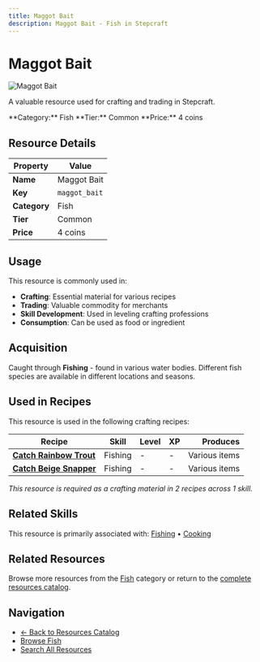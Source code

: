 ```yaml
---
title: Maggot Bait
description: Maggot Bait - Fish in Stepcraft
---
```


# Maggot Bait

<div className="flex items-start gap-6 mb-8">
  <div className="flex-shrink-0">
    <img src="/assets/resources/fishing/maggot_bait.png" alt="Maggot Bait" className="w-24 h-24 border rounded-lg" />
  </div>
  <div className="flex-1">
    <div className="space-y-2">
      <p className="text-lg text-muted-foreground">A valuable resource used for crafting and trading in Stepcraft.</p>
      <div className="flex flex-wrap gap-4 text-sm">
        <span className="px-2 py-1 bg-blue-100 dark:bg-blue-900 rounded-md">
          **Category:** Fish
        </span>
        <span className="px-2 py-1 bg-gray-100 dark:bg-gray-900 rounded-md">
          **Tier:** Common
        </span>
        <span className="px-2 py-1 bg-green-100 dark:bg-green-900 rounded-md">
          **Price:** 4 coins
        </span>
      </div>
    </div>
  </div>
</div>

## Resource Details

| Property | Value |
|----------|-------|
| **Name** | Maggot Bait |
| **Key** | `maggot_bait` |
| **Category** | Fish |
| **Tier** | Common |
| **Price** | 4 coins |


## Usage

This resource is commonly used in:

- **Crafting**: Essential material for various recipes
- **Trading**: Valuable commodity for merchants
- **Skill Development**: Used in leveling crafting professions
- **Consumption**: Can be used as food or ingredient



## Acquisition

Caught through **Fishing** - found in various water bodies. Different fish species are available in different locations and seasons.


## Used in Recipes

This resource is used in the following crafting recipes:

| Recipe | Skill | Level | XP | Produces |
|--------|-------|-------|----|---------:|
| **[Catch Rainbow Trout](/docs/skills/individual/fishing#rainbow_trout)** | Fishing | - | - | Various items |
| **[Catch Beige Snapper](/docs/skills/individual/fishing#beige_snapper)** | Fishing | - | - | Various items |

*This resource is required as a crafting material in 2 recipes across 1 skill.*


## Related Skills

This resource is primarily associated with: [Fishing](/docs/skills/individual/fishing) • [Cooking](/docs/skills/individual/cooking)

## Related Resources

Browse more resources from the [Fish](/docs/resources#fish) category or return to the [complete resources catalog](/docs/resources).

## Navigation

- [← Back to Resources Catalog](/docs/resources)
- [Browse Fish](/docs/resources#fish)
- [Search All Resources](/search)
